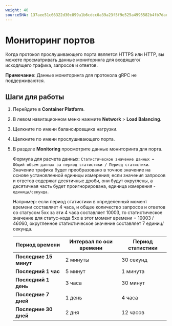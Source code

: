 ```yaml
---
weight: 40
sourceSHA: 137aee51c66322d30c899a1b6cdcc0a39a23f5f9e525a4995582b4fb7dae6a3f
---
```


# Мониторинг портов

Когда протокол прослушивающего порта является HTTPS или HTTP, вы можете просматривать данные мониторинга для входящего/исходящего трафика, запросов и ответов.

**Примечание**: Данные мониторинга для протокола gRPC не поддерживаются.

## Шаги для работы

1. Перейдите в **Container Platform**.

2. В левом навигационном меню нажмите **Network** > **Load Balancing**.

3. Щелкните по имени балансировщика нагрузки.

4. Щелкните по имени прослушивающего порта.

5. В разделе **Monitoring** просмотрите данные мониторинга для порта.

   Формула для расчета данных: `Статистическое значение данных = Общий объем данных за период статистики / Период статистики`. Значение трафика будет преобразовано в точное значение на основе установленной единицы измерения; если значения запросов и ответов содержат десятичные дроби, они будут округлены, а десятичная часть будет проигнорирована, единица измерения - `единицы/секунда`.

   Например: если период статистики в определенный момент времени составляет 4 часа, и общее количество запросов и ответов со статусом 5xx за эти 4 часа составляет 10003, то статистическое значение для статус-кода 5xx в этот момент времени = 10003 / 4*60*60, округленное статистическое значение составляет 7 единиц/секунда.

   | Период времени       | Интервал по оси времени | Период статистики          |
   | -------------------- | ----------------------- | --------------------------- |
   | **Последние 15 минут** | 2 минуты               | 30 секунд                   |
   | **Последний 1 час**   | 5 минут                 | 1 минута                   |
   | **Последний 1 день**   | 3 часа                  | 30 минут                   |
   | **Последние 7 дней**   | 1 день                  | 4 часа                     |
   | **Последние 30 дней**  | 2 дня                   | 12 часов                   |
